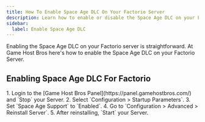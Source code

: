 ```yaml
---
title: How To Enable Space Age DLC On Your Factorio Server
description: Learn how to enable or disable the Space Age DLC on your Factorio Server
sidebar:
  label: Enable Space Age DLC
---
```


Enabling the Space Age DLC on your Factorio server is straightforward. At Game Host Bros here's how to enable the Space Age DLC on your Factorio Server.

## Enabling Space Age DLC For Factorio

<Steps>
1. Login to the [Game Host Bros Panel](https://panel.gamehostbros.com/) and `Stop` your Server.
2. Select `Configuration > Startup Parameters`.
3. Set `Space Age Support` to `Enabled`.
4. Go to `Configuration > Advanced > Reinstall Server`.
5. After reinstalling, `Start` your Server.
</Steps>